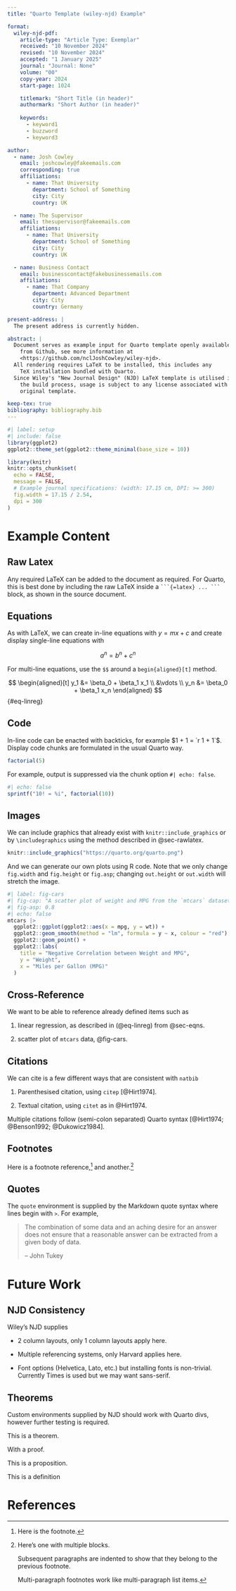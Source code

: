```yaml
---
title: "Quarto Template (wiley-njd) Example"

format:
  wiley-njd-pdf:
    article-type: "Article Type: Exemplar"
    received: "10 November 2024"
    revised: "10 November 2024"
    accepted: "1 January 2025"
    journal: "Journal: None"
    volume: "00"
    copy-year: 2024
    start-page: 1024

    titlemark: "Short Title (in header)"
    authormark: "Short Author (in header)"
    
    keywords:
      - keyword1
      - buzzword
      - keyword3

author:
  - name: Josh Cowley
    email: joshcowley@fakeemails.com
    corresponding: true
    affiliations:
      - name: That University
        department: School of Something
        city: City
        country: UK

  - name: The Supervisor
    email: thesupervisor@fakeemails.com
    affiliations:
      - name: That University
        department: School of Something
        city: City
        country: UK

  - name: Business Contact
    email: businesscontact@fakebusinessemails.com
    affiliations:
      - name: That Company
        department: Advanced Department
        city: City
        country: Germany

present-address: |
  The present address is currently hidden.

abstract: |
  Document serves as example input for Quarto template openly available
    from Github, see more information at
    <https://github.com/nclJoshCowley/wiley-njd>.
  All rendering requires LaTeX to be installed, this includes any 
    TeX installation bundled with Quarto.
  Since Wiley's "New Journal Design" (NJD) LaTeX template is utilised in
    the build process, usage is subject to any license associated with
    original template.

keep-tex: true
bibliography: bibliography.bib
---
```


```r
#| label: setup
#| include: false
library(ggplot2)
ggplot2::theme_set(ggplot2::theme_minimal(base_size = 10))

library(knitr)
knitr::opts_chunk$set(
  echo = FALSE,
  message = FALSE,
  # Example journal specifications: (width: 17.15 cm, DPI: >= 300)
  fig.width = 17.15 / 2.54,
  dpi = 300
)
```

# Example Content

## Raw Latex {#sec-rawlatex}

Any required LaTeX can be added to the document as required.
For Quarto, this is best done by including the raw LaTeX inside a 
  ` ```{=latex} ... ``` ` block, as shown in the source document.

```{=latex}
\setlength{\parindent}{0pt}
```

## Equations {#sec-eqns}

As with LaTeX, we can create in-line equations with $y = mx + c$ and create
  display single-line equations with

$$
    a^n
        = b^n + c^n
$$

For multi-line equations, use the `$$` around a `begin{aligned}[t]` method.

$$
\begin{aligned}[t]
    y_1
        &= \beta_0 + \beta_1 x_1
    \\
        &\vdots
    \\
    y_n
        &= \beta_0 + \beta_1 x_n
\end{aligned}
$$ {#eq-linreg}

## Code

In-line code can be enacted with backticks, for example $1 + 1 = `r 1 + 1`$.
Display code chunks are formulated in the usual Quarto way.

```r
factorial(5)
```

For example, output is suppressed via the chunk option `#| echo: false`.

```r
#| echo: false
sprintf("10! = %i", factorial(10))
```

## Images

We can include graphics that already exist with `knitr::include_graphics`
  or by `\includegraphics` using the method described in @sec-rawlatex.

```r
knitr::include_graphics("https://quarto.org/quarto.png")
```

And we can generate our own plots using R code.
Note that we only change `fig.width` and `fig.height` or `fig.asp`;
  changing `out.height` or `out.width` will stretch the image.

```r
#| label: fig-cars
#| fig-cap: "A scatter plot of weight and MPG from the `mtcars` dataset"
#| fig-asp: 0.8
#| echo: false
mtcars |> 
  ggplot2::ggplot(ggplot2::aes(x = mpg, y = wt)) +
  ggplot2::geom_smooth(method = "lm", formula = y ~ x, colour = "red") +
  ggplot2::geom_point() +
  ggplot2::labs(
    title = "Negative Correlation between Weight and MPG",
    y = "Weight",
    x = "Miles per Gallon (MPG)"
  )
```

## Cross-Reference

We want to be able to reference already defined items such as

1. linear regression, as described in (@eq-linreg) from @sec-eqns.

1. scatter plot of `mtcars` data, @fig-cars.

## Citations

We can cite is a few different ways that are consistent with `natbib`

1. Parenthesised citation, using `citep` [@Hirt1974].

1. Textual citation, using `citet` as in @Hirt1974.

Multiple citations follow (semi-colon separated) Quarto syntax
  [@Hirt1974; @Benson1992; @Dukowicz1984].

## Footnotes

Here is a footnote reference,[^1] and another.[^longnote]

[^1]: Here is the footnote.

[^longnote]: Here's one with multiple blocks.

    Subsequent paragraphs are indented to show that they belong to the previous
    footnote.

    Multi-paragraph footnotes work like multi-paragraph list items.

## Quotes

The `quote` environment is supplied by the Markdown quote syntax where lines
  begin with `>`.
For example,

> The combination of some data and an aching desire for an answer does not
> ensure that a reasonable answer can be extracted from a given body of data.
> 
> -- John Tukey

\newpage

# Future Work

## NJD Consistency

Wiley's NJD supplies

* 2 column layouts, only 1 column layouts apply here.

* Multiple referencing systems, only Harvard applies here.

* Font options (Helvetica, Lato, etc.) but installing fonts is non-trivial.
  Currently Times is used but we may want sans-serif.


## Theorems

Custom environments supplied by NJD should work with Quarto divs, however
  further testing is required.

::: {#thm-1}
This is a theorem.
:::

::: {proof}
With a proof.
:::

::: {#prp-1}
This is a proposition.
:::

::: {#def-1}
This is a definition
:::

\newpage

# References

::: {#refs}
:::